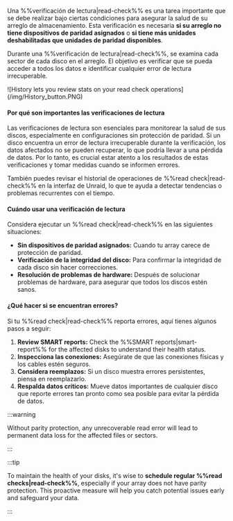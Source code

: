 Una %%verificación de lectura|read-check%% es una tarea importante que se debe realizar bajo ciertas condiciones para asegurar la salud de su arreglo de almacenamiento. Esta verificación es necesaria **si su arreglo no tiene dispositivos de paridad asignados** o **si tiene más unidades deshabilitadas que unidades de paridad disponibles**.

Durante una %%verificación de lectura|read-check%%, se examina cada sector de cada disco en el arreglo. El objetivo es verificar que se pueda acceder a todos los datos e identificar cualquier error de lectura irrecuperable.

<div style={{ margin: 'auto', maxWidth: '650px', display: 'flex', flexDirection: 'column', alignItems: 'center' }}>
  ![History lets you review stats on your read check operations](/img/History_button.PNG)
</div>

<h4>Por qué son importantes las verificaciones de lectura</h4>

Las verificaciones de lectura son esenciales para monitorear la salud de sus discos, especialmente en configuraciones sin protección de paridad. Si un disco encuentra un error de lectura irrecuperable durante la verificación, los datos afectados no se pueden recuperar, lo que podría llevar a una pérdida de datos. Por lo tanto, es crucial estar atento a los resultados de estas verificaciones y tomar medidas cuando se informen errores.

También puedes revisar el historial de operaciones de %%read check|read-check%% en la interfaz de Unraid, lo que te ayuda a detectar tendencias o problemas recurrentes con el tiempo.

<h4>Cuándo usar una verificación de lectura</h4>

Considera ejecutar un %%read check|read-check%% en las siguientes situaciones:

- **Sin dispositivos de paridad asignados:** Cuando tu array carece de protección de paridad.
- **Verificación de la integridad del disco:** Para confirmar la integridad de cada disco sin hacer correcciones.
- **Resolución de problemas de hardware:** Después de solucionar problemas de hardware, para asegurar que todos los discos estén sanos.

<h4>¿Qué hacer si se encuentran errores?</h4>

Si tu %%read check|read-check%% reporta errores, aquí tienes algunos pasos a seguir:

1. **Review SMART reports:** Check the %%SMART reports|smart-report%% for the affected disks to understand their health status.
2. **Inspecciona las conexiones:** Asegúrate de que las conexiones físicas y los cables estén seguros.
3. **Considera reemplazos:** Si un disco muestra errores persistentes, piensa en reemplazarlo.
4. **Respalda datos críticos:** Mueve datos importantes de cualquier disco que reporte errores tan pronto como sea posible para evitar la pérdida de datos.

:::warning

Without parity protection, any unrecoverable read error will lead to permanent data loss for the affected files or sectors.

:::

:::tip

To maintain the health of your disks, it's wise to **schedule regular %%read checks|read-check%%**, especially if your array does not have parity protection. This proactive measure will help you catch potential issues early and safeguard your data.

:::
